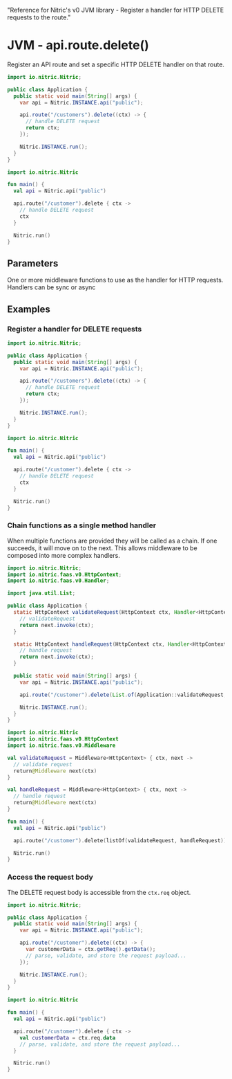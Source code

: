   "Reference for Nitric's v0 JVM library - Register a handler for HTTP DELETE requests to the route."

# JVM - api.route.delete()

Register an API route and set a specific HTTP DELETE handler on that route.

<Tabs syncKey="jvm-lang">

<TabItem label="Java">

```java
import io.nitric.Nitric;

public class Application {
  public static void main(String[] args) {
    var api = Nitric.INSTANCE.api("public");

    api.route("/customers").delete((ctx) -> {
      // handle DELETE request
      return ctx;
    });

    Nitric.INSTANCE.run();
  }
}
```

</TabItem>

<TabItem label="Kotlin">

```kotlin
import io.nitric.Nitric

fun main() {
  val api = Nitric.api("public")

  api.route("/customer").delete { ctx ->
    // handle DELETE request
    ctx
  }

  Nitric.run()
}
```

</TabItem>

</Tabs>

## Parameters

<Properties>
  <Property
    name="middleware"
    required
    type="HttpMiddleware or List<HttpMiddleware>"
  >
    One or more middleware functions to use as the handler for HTTP requests.
    Handlers can be sync or async
  </Property>
</Properties>

## Examples

### Register a handler for DELETE requests

<Tabs syncKey="jvm-lang">

<TabItem label="Java">

```java
import io.nitric.Nitric;

public class Application {
  public static void main(String[] args) {
    var api = Nitric.INSTANCE.api("public");

    api.route("/customers").delete((ctx) -> {
      // handle DELETE request
      return ctx;
    });

    Nitric.INSTANCE.run();
  }
}
```

</TabItem>

<TabItem label="Kotlin">

```kotlin
import io.nitric.Nitric

fun main() {
  val api = Nitric.api("public")

  api.route("/customer").delete { ctx ->
    // handle DELETE request
    ctx
  }

  Nitric.run()
}
```

</TabItem>

</Tabs>

### Chain functions as a single method handler

When multiple functions are provided they will be called as a chain. If one succeeds, it will move on to the next. This allows middleware to be composed into more complex handlers.

<Tabs syncKey="jvm-lang">

<TabItem label="Java">

```java
import io.nitric.Nitric;
import io.nitric.faas.v0.HttpContext;
import io.nitric.faas.v0.Handler;

import java.util.List;

public class Application {
  static HttpContext validateRequest(HttpContext ctx, Handler<HttpContext> next) {
    // validateRequest
    return next.invoke(ctx);
  }

  static HttpContext handleRequest(HttpContext ctx, Handler<HttpContext> next) {
    // handle request
    return next.invoke(ctx);
  }

  public static void main(String[] args) {
    var api = Nitric.INSTANCE.api("public");

    api.route("/customer").delete(List.of(Application::validateRequest, Application::handleRequest));

    Nitric.INSTANCE.run();
  }
}
```

</TabItem>

<TabItem label="Kotlin">

```kotlin
import io.nitric.Nitric
import io.nitric.faas.v0.HttpContext
import io.nitric.faas.v0.Middleware

val validateRequest = Middleware<HttpContext> { ctx, next ->
  // validate request
  return@Middleware next(ctx)
}

val handleRequest = Middleware<HttpContext> { ctx, next ->
  // handle request
  return@Middleware next(ctx)
}

fun main() {
  val api = Nitric.api("public")

  api.route("/customer").delete(listOf(validateRequest, handleRequest))

  Nitric.run()
}
```

</TabItem>

</Tabs>

### Access the request body

The DELETE request body is accessible from the `ctx.req` object.

<Tabs syncKey="jvm-lang">

<TabItem label="Java">

```java
import io.nitric.Nitric;

public class Application {
  public static void main(String[] args) {
    var api = Nitric.INSTANCE.api("public");

    api.route("/customer").delete((ctx) -> {
      var customerData = ctx.getReq().getData();
      // parse, validate, and store the request payload...
    });

    Nitric.INSTANCE.run();
  }
}
```

</TabItem>

<TabItem label="Kotlin">

```kotlin
import io.nitric.Nitric

fun main() {
  val api = Nitric.api("public")

  api.route("/customer").delete { ctx ->
    val customerData = ctx.req.data
    // parse, validate, and store the request payload...
  }

  Nitric.run()
}
```

</TabItem>

</Tabs>
